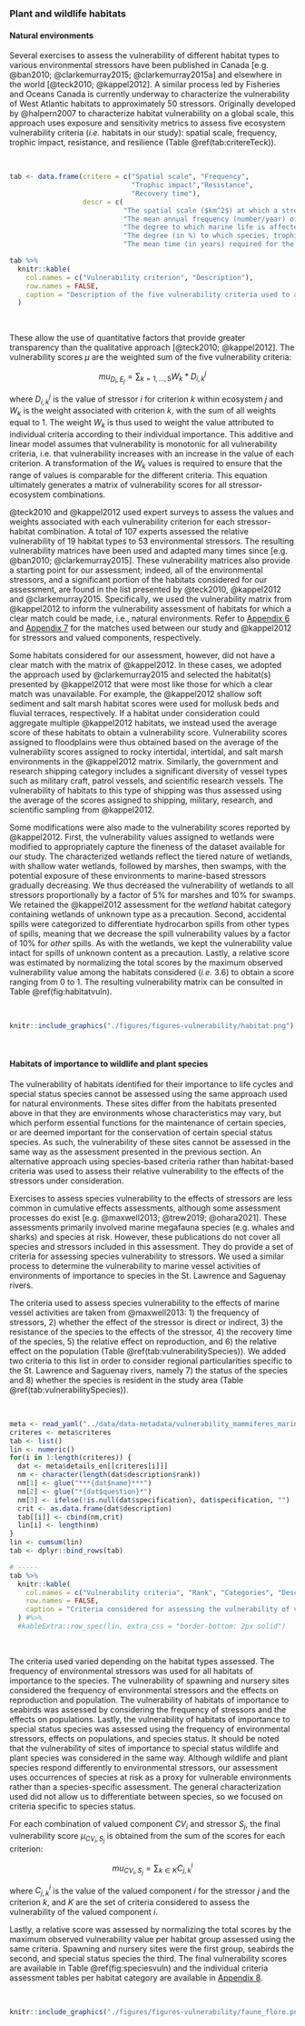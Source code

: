 ### Plant and wildlife habitats

#### Natural environments

Several exercises to assess the vulnerability of different habitat types to various environmental stressors have been published in Canada [e.g. @ban2010; @clarkemurray2015; @clarkemurray2015a] and elsewhere in the world [@teck2010; @kappel2012]. A similar process led by Fisheries and Oceans Canada is currently underway to characterize the vulnerability of West Atlantic habitats to approximately 50 stressors. Originally developed by @halpern2007 to characterize habitat vulnerability on a global scale, this approach uses exposure and sensitivity metrics to assess five ecosystem vulnerability criteria (*i.e.* habitats in our study): spatial scale, frequency, trophic impact, resistance, and resilience (Table \@ref(tab:critereTeck)).

<br/>

```r
tab <- data.frame(critere = c("Spatial scale", "Frequency",
                              "Trophic impact","Resistance",
                              "Recovery time"),
                  descr = c(
                            "The spatial scale ($km^2$) at which a stressor impacts the habitat, both directly and indirectly",
                            "The mean annual frequency (number/year) of a stressor at a particular location within a given region",
                            "The degree to which marine life is affected by a stressor within a given ecosystem and region (i.e., one or more species, one or more trophic levels, or an entire ecosystem)",
                            "The degree (in %) to which species, trophic levels, or the natural state of an entire ecosystem is affected by the stressor",
                            "The mean time (in years) required for the affected species, trophic level(s), or entire community to return to its former natural state following disturbance caused by the stressor"))

tab %>%
  knitr::kable(
    col.names = c("Vulnerability criterion", "Description"),
    row.names = FALSE,
    caption = "Description of the five vulnerability criteria used to assess the relative vulnerability of habitats to each stressor [adapted from @teck2010]."
  )
```

<br/>

These allow the use of quantitative factors that provide greater transparency than the qualitative approach [@teck2010; @kappel2012]. The vulnerability scores $\mu$ are the weighted sum of the five vulnerability criteria:

$$mu_{D_i,E_j} = \sum_{k = 1,...,5} W_k * D^j_{i,k}$$

where $D^j_{i,k}$ is the value of stressor $i$ for criterion $k$ within ecosystem $j$ and $W_k$ is the weight associated with criterion $k$, with the sum of all weights equal to 1. The weight $W_k$ is thus used to weight the value attributed to individual criteria according to their individual importance. This additive and linear model assumes that vulnerability is monotonic for all vulnerability criteria, i.e. that vulnerability increases with an increase in the value of each criterion. A transformation of the $W_k$ values is required to ensure that the range of values is comparable for the different criteria. This equation ultimately generates a matrix of vulnerability scores for all stressor-ecosystem combinations.

@teck2010 and @kappel2012 used expert surveys to assess the values and weights associated with each vulnerability criterion for each stressor-habitat combination. A total of 107 experts assessed the relative vulnerability of 19 habitat types to 53 environmental stressors. The resulting vulnerability matrices have been used and adapted many times since [e.g. @ban2010; @clarkemurray2015]. These vulnerability matrices also provide a starting point for our assessment; indeed, all of the environmental stressors, and a significant portion of the habitats considered for our assessment, are found in the list presented by @teck2010, @kappel2012 and @clarkemurray2015. Specifically, we used the vulnerability matrix from @kappel2012 to inform the vulnerability assessment of habitats for which a clear match could be made, i.e., natural environments. Refer to [Appendix 6](#annexe6) and [Appendix 7](#annexe7) for the matches used between our study and @kappel2012 for stressors and valued components, respectively.

Some habitats considered for our assessment, however, did not have a clear match with the matrix of @kappel2012. In these cases, we adopted the approach used by @clarkemurray2015 and selected the habitat(s) presented by @kappel2012 that were most like those for which a clear match was unavailable. For example, the @kappel2012 shallow soft sediment and salt marsh habitat scores were used for mollusk beds and fluvial terraces, respectively. If a habitat under consideration could aggregate multiple @kappel2012 habitats, we instead used the average score of these habitats to obtain a vulnerability score. Vulnerability scores assigned to floodplains were thus obtained based on the average of the vulnerability scores assigned to rocky intertidal, intertidal, and salt marsh environments in the @kappel2012 matrix. Similarly, the government and research shipping category includes a significant diversity of vessel types such as military craft, patrol vessels, and scientific research vessels. The vulnerability of habitats to this type of shipping was thus assessed using the average of the scores assigned to shipping, military, research, and scientific sampling from @kappel2012.

Some modifications were also made to the vulnerability scores reported by @kappel2012. First, the vulnerability values assigned to wetlands were modified to appropriately capture the fineness of the dataset available for our study. The characterized wetlands reflect the tiered nature of wetlands, with shallow water wetlands, followed by marshes, then swamps, with the potential exposure of these environments to marine-based stressors gradually decreasing. We thus decreased the vulnerability of wetlands to all stressors proportionally by a factor of 5% for marshes and 10% for swamps. We retained the @kappel2012 assessment for the *wetland* habitat category containing wetlands of unknown type as a precaution. Second, accidental spills were categorized to differentiate hydrocarbon spills from other types of spills, meaning that we decrease the spill vulnerability values by a factor of 10% for *other* spills. As with the wetlands, we kept the vulnerability value intact for spills of unknown content as a precaution. Lastly, a relative score was estimated by normalizing the total scores by the maximum observed vulnerability value among the habitats considered (*i.e.* 3.6) to obtain a score ranging from 0 to 1. The resulting vulnerability matrix can be consulted in Table \@ref(fig:habitatvuln).

<br/>

```r
knitr::include_graphics("./figures/figures-vulnerability/habitat.png")
```


<br/>


#### Habitats of importance to wildlife and plant species

The vulnerability of habitats identified for their importance to life cycles and special status species cannot be assessed using the same approach used for natural environments. These sites differ from the habitats presented above in that they are environments whose characteristics may vary, but which perform essential functions for the maintenance of certain species, or are deemed important for the conservation of certain special status species. As such, the vulnerability of these sites cannot be assessed in the same way as the assessment presented in the previous section. An alternative approach using species-based criteria rather than habitat-based criteria was used to assess their relative vulnerability to the effects of the stressors under consideration.

Exercises to assess species vulnerability to the effects of stressors are less common in cumulative effects assessments, although some assessment processes do exist [e.g. @maxwell2013; @trew2019; @ohara2021]. These assessments primarily involved marine megafauna species (e.g. whales and sharks) and species at risk. However, these publications do not cover all species and stressors included in this assessment. They do provide a set of criteria for assessing species vulnerability to stressors. We used a similar process to determine the vulnerability to marine vessel activities of environments of importance to species in the St. Lawrence and Saguenay rivers.

The criteria used to assess species vulnerability to the effects of marine vessel activities are taken from @maxwell2013: 1) the frequency of stressors, 2) whether the effect of the stressor is direct or indirect, 3) the resistance of the species to the effects of the stressor, 4) the recovery time of the species, 5) the relative effect on reproduction, and 6) the relative effect on the population (Table \@ref(tab:vulnerabilitySpecies)). We added two criteria to this list in order to consider regional particularities specific to the St. Lawrence and Saguenay rivers, namely 7) the status of the species and 8) whether the species is resident in the study area (Table \@ref(tab:vulnerabilitySpecies)).

<br/>

```r
meta <- read_yaml("../data/data-metadata/vulnerability_mammiferes_marins.yml")
criteres <- meta$criteres
tab <- list()
lin <- numeric()
for(i in 1:length(criteres)) {
  dat <- meta$details_en[[criteres[i]]]
  nm <- character(length(dat$description$rank))
  nm[1] <- glue("***{dat$name}***")
  nm[2] <- glue("*{dat$question}*")
  nm[3] <- ifelse(!is.null(dat$specification), dat$specification, "")
  crit <- as.data.frame(dat$description)
  tab[[i]] <- cbind(nm,crit)
  lin[i] <- length(nm)
}
lin <- cumsum(lin)
tab <- dplyr::bind_rows(tab)

# -----
tab %>%
  knitr::kable(
    col.names = c("Vulnerability criteria", "Rank", "Categories", "Description", "Examples"),
    row.names = FALSE,
    caption = "Criteria considered for assessing the vulnerability of valued components with regard to species – i.e. - important environmental conditions for life cycles, special status species and marine mammals – to the stressors considered for the CEA of marine vessel activities in the St. Lawrence and the Saguenay river.  The criteria were adapted from @maxwell2013, to which species special status and residence criteria were added in order to account for the regional particularities of the St. Lawrence and the Saguenay river."
  ) #%>%
  #kableExtra::row_spec(lin, extra_css = "border-bottom: 2px solid")
```

<br/>

The criteria used varied depending on the habitat types assessed. The frequency of environmental stressors was used for all habitats of importance to the species. The vulnerability of spawning and nursery sites considered the frequency of environmental stressors and the effects on reproduction and population. The vulnerability of habitats of importance to seabirds was assessed by considering the frequency of stressors and the effects on populations. Lastly, the vulnerability of habitats of importance to special status species was assessed using the frequency of environmental stressors, effects on populations, and species status. It should be noted that the vulnerability of sites of importance to special status wildlife and plant species was considered in the same way. Although wildlife and plant species respond differently to environmental stressors, our assessment uses occurrences of species at risk as a proxy for vulnerable environments rather than a species-specific assessment. The general characterization used did not allow us to differentiate between species, so we focused on criteria specific to species status. 

For each combination of valued component $CV_i$ and stressor $S_j$, the final vulnerability score $\mu_{CV_i, S_j}$ is obtained from the sum of the scores for each criterion:

$$mu_{CV_i, S_j} = \sum_{k \in K} C^i_{j,k}$$

where $C^i_{j,k}$ is the value of the valued component $i$ for the stressor $j$ and the criterion $k$, and $K$ are the set of criteria considered to assess the vulnerability of the valued component $i$.

Lastly, a relative score was assessed by normalizing the total scores by the maximum observed vulnerability value per habitat group assessed using the same criteria. Spawning and nursery sites were the first group, seabirds the second, and special status species the third. The final vulnerability scores are available in Table \@ref(fig:speciesvuln) and the individual criteria assessment tables per habitat category are available in [Appendix 8](#annexe8).


<br/>

```r
knitr::include_graphics("./figures/figures-vulnerability/faune_flore.png")
```


<br/>

<!--
Tairova, Z., Frantzen, M., Mosbech, A., Arukwe, A., and Gustavson, K. 2019. Effects of water accommodated fraction of physically and chemically dispersed heavy fuel oil on beach spawning capelin (Mallotus villosus). Mar. Environ. Res. 147: 62-71.

Fish were considered aggregated if they were a schooling species (e.g. Silversides [Atherinopsidae]); a shoaling species (e.g. Cod [Gadidae]); formed feeding aggregations (e.g. Hagfish [Myxinidae]); exhibited mass spawning (e.g. Capelin [Osmeridae]; or congregate for seasonal spawning migrations (e.g. American eel [Anguillidae]).

Ça veut dire que la vulnérabilité augmente dans les endroits où il y a une aggrégation des individus d'une population pour des activités comme la reproduction et l'alimentation.

-->
